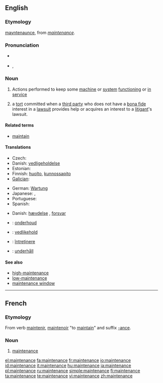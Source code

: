 {{wikipedia}}
==English==
{{rfap}}

===Etymology===
{{etyl|enm}} [[mayntenaunce]], from {{etyl|fro}} ''[[#French|maintenance]]''.

===Pronunciation===
* {{a|Canada}} {{IPA|/ˈmeɪntɪnəns/}}
* {{IPA|/ˈmeɪntənəns/}}, {{SAMPA|/"meInt@n@ns/}}

===Noun===
{{en-noun}}

# Actions performed to keep some [[machine]] or [[system]] [[functioning]] or [[in service]]
# {{law}} a [[tort]] committed when a [[third party]] who does not have a [[bona fide]] interest in a [[lawsuit]] provides help or acquires an interest to a [[litigant]]'s lawsuit.

====Related terms====
* [[maintain]]

====Translations====
{{trans-top|keeping a machine in service}}
* Czech: {{t-|cs|údržba|f}}
* Danish: [[vedligeholdelse]] {{c}}
* Estonian: {{t|et|hooldama}}
* Finnish: [[huolto]], [[kunnossapito]]
* [[Galician]]: {{t|gl|mantemento|xs=Galician}} {{m}}
{{trans-mid}}
* German: [[Wartung]] {{f}}
* Japanese: {{t|ja|保守|tr=hoshu|sc=Jpan}}, {{t+|ja|維持|tr=iji|sc=Jpan}}
* Portuguese: {{t|es|manutenção|f}}
* Spanish: {{t-|es|mantenimiento|m}}
{{trans-bottom}}

{{trans-top|tort}}
* Danish: [[hævdelse]] {{c}}, [[forsvar]] {{n}}
{{trans-mid}}
{{trans-bottom}}

{{checktrans-top}}
* {{ttbc|Dutch}}: [[onderhoud]] {{n}}
* {{ttbc|Norwegian}}: [[vedlikehold]]
{{trans-mid}}
* {{ttbc|Romanian}}: [[întreţinere]] {{f}}
* {{ttbc|Swedish}}: [[underhåll]] {{n}}
{{trans-bottom}}

====See also====
* [[high-maintenance]]
* [[low-maintenance]]
* [[maintenance window]]

----

==French==

===Etymology===
From verb [[maintenir]], [[maintenoir]] "to [[maintain]]" and suffix [[-ance]].

===Noun===
{{fr-noun|f}}

# [[#English|maintenance]]

[[el:maintenance]]
[[fa:maintenance]]
[[fr:maintenance]]
[[io:maintenance]]
[[id:maintenance]]
[[it:maintenance]]
[[hu:maintenance]]
[[ja:maintenance]]
[[pl:maintenance]]
[[ru:maintenance]]
[[simple:maintenance]]
[[fi:maintenance]]
[[ta:maintenance]]
[[te:maintenance]]
[[vi:maintenance]]
[[zh:maintenance]]
